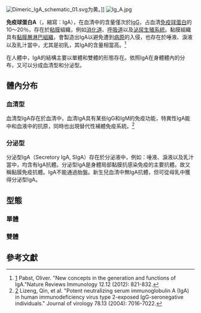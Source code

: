[[File:Dimeric_IgA_schematic_01.svg|thumb]]为黄。]]
[[File:Ig_A.jpg|thumb]]

'''免疫球蛋白A'''（{{lang-en|Immunoglobulin A}}，縮寫：IgA），在血清中的含量僅次於[[IgG|IgG]]，占血清[[免疫球蛋白|免疫球蛋白]]的10～20％，存在於[[粘膜|粘膜]]組織，例如[[消化道|消化道]]、[[呼吸道|呼吸道]]以及[[泌尿生殖系統|泌尿生殖系統]]。黏膜組織具有[[黏膜層淋巴組織|黏膜層淋巴組織]]，會製造出IgA以避免遭到[[病原|病原]]的入侵，也存在於唾液、淚液以及乳汁當中，尤其是初乳，其IgA的含量相當高。<ref>[http://www.nature.com/nri/journal/v12/n12/full/nri3322.html] {{Wayback|url=http://www.nature.com/nri/journal/v12/n12/full/nri3322.html |date=20191017141952 }} Pabst, Oliver. "New concepts in the generation and functions of IgA."Nature Reviews Immunology 12.12 (2012): 821-832.</ref>

在人體中，IgA的結構主要以單體和雙體的形態存在。依照IgA在身體體內的分布，又可以分成血清型和分泌型。

== 體內分布 ==
===血清型===
血清型IgA存在於血清中，血清IgA具有某些IgG和IgM的免疫功能，特異性IgA能中和血液中的抗原，同時也出現替代性補體免疫系統。<ref>[https://www.ncbi.nlm.nih.gov/pmc/articles/PMC421651/] {{Wayback|url=https://www.ncbi.nlm.nih.gov/pmc/articles/PMC421651/ |date=20220512213602 }}Lizeng, Qin, et al. "Potent neutralizing serum immunoglobulin A (IgA) in human immunodeficiency virus type 2-exposed IgG-seronegative individuals." Journal of virology 78.13 (2004): 7016-7022.</ref>

===分泌型===
分泌型IgA（Secretory IgA, SIgA）存在於分泌液中，例如：唾液、淚液以及乳汁當中，均含有IgA抗體。分泌型IgA是身體局部黏膜抗感染免疫的主要抗體。故又稱黏膜免疫抗體。IgA不能通過胎盤。新生兒血清中無IgA抗體，但可從母乳中獲得分泌型IgA。

== 型態 ==
=== 單體 ===

=== 雙體 ===

== 參考文獻 ==
{{Reflist}}

{{免疫系統}}
{{球状蛋白质}}
{{Immune_proteins}}
{{Autoantibodies}}